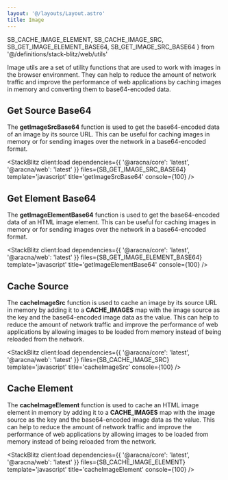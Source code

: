 ```yaml
---
layout: '@/layouts/Layout.astro'
title: Image
---
```


  SB_CACHE_IMAGE_ELEMENT,
  SB_CACHE_IMAGE_SRC,
  SB_GET_IMAGE_ELEMENT_BASE64,
  SB_GET_IMAGE_SRC_BASE64
} from '@/definitions/stack-blitz/web/utils'

Image utils are a set of utility functions that are used to work with images in the browser environment. They can help to reduce the amount of network traffic and improve the performance of web applications by caching images in memory and converting them to base64-encoded data.

## Get Source Base64

The **getImageSrcBase64** function is used to get the base64-encoded data of an image by its source URL. This can be useful for caching images in memory or for sending images over the network in a base64-encoded format.

<StackBlitz
  client:load
  dependencies={{ '@aracna/core': 'latest', '@aracna/web': 'latest' }}
  files={SB_GET_IMAGE_SRC_BASE64}
  template='javascript'
  title='getImageSrcBase64'
  console={100}
/>

## Get Element Base64

The **getImageElementBase64** function is used to get the base64-encoded data of an HTML image element. This can be useful for caching images in memory or for sending images over the network in a base64-encoded format.

<StackBlitz
  client:load
  dependencies={{ '@aracna/core': 'latest', '@aracna/web': 'latest' }}
  files={SB_GET_IMAGE_ELEMENT_BASE64}
  template='javascript'
  title='getImageElementBase64'
  console={100}
/>

## Cache Source

The **cacheImageSrc** function is used to cache an image by its source URL in memory by adding it to a **CACHE_IMAGES** map with the image source as the key and the base64-encoded image data as the value. This can help to reduce the amount of network traffic and improve the performance of web applications by allowing images to be loaded from memory instead of being reloaded from the network.

<StackBlitz
  client:load
  dependencies={{ '@aracna/core': 'latest', '@aracna/web': 'latest' }}
  files={SB_CACHE_IMAGE_SRC}
  template='javascript'
  title='cacheImageSrc'
  console={100}
/>

## Cache Element

The **cacheImageElement** function is used to cache an HTML image element in memory by adding it to a **CACHE_IMAGES** map with the image source as the key and the base64-encoded image data as the value. This can help to reduce the amount of network traffic and improve the performance of web applications by allowing images to be loaded from memory instead of being reloaded from the network.

<StackBlitz
  client:load
  dependencies={{ '@aracna/core': 'latest', '@aracna/web': 'latest' }}
  files={SB_CACHE_IMAGE_ELEMENT}
  template='javascript'
  title='cacheImageElement'
  console={100}
/>
